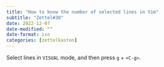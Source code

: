 ```yaml
---
title: "How to know the number of selected lines in Vim"
subtitle: "Zettel#30"
date: 2022-12-07
date-modified: ""
date-format: iso
categories: [zettelkasten]
---
```

Select lines in `VISUAL` mode, and then press `g` + `<C-g>`.
